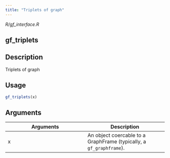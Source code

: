 ```yaml
---
title: "Triplets of graph"
---
```


*R/gf_interface.R*

## gf_triplets

## Description
Triplets of graph 


## Usage
```r
gf_triplets(x) 
```

## Arguments
|Arguments|Description|
|---|---|
| x | An object coercable to a GraphFrame (typically, a `gf_graphframe`). |







